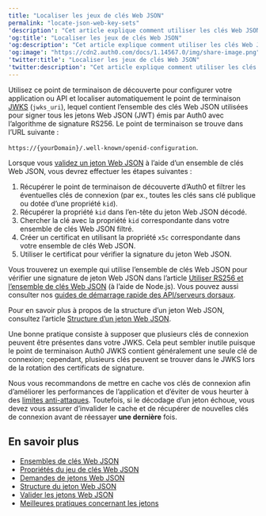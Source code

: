 ```yaml
---
title: "Localiser les jeux de clés Web JSON"
permalink: "locate-json-web-key-sets"
'description': "Cet article explique comment utiliser les clés Web JSON (JWK) découvertes à l’aide du point de terminaison de l’ensemble de clés Web JSON (JWKS) pour vérifier une signature de jeton Web JSON."
'og:title': "Localiser les jeux de clés Web JSON"
'og:description': "Cet article explique comment utiliser les clés Web JSON (JWK) découvertes à l’aide du point de terminaison de l’ensemble de clés Web JSON (JWKS) pour vérifier une signature de jeton Web JSON."
'og:image': "https://cdn2.auth0.com/docs/1.14567.0/img/share-image.png"
'twitter:title': "Localiser les jeux de clés Web JSON"
'twitter:description': "Cet article explique comment utiliser les clés Web JSON (JWK) découvertes à l’aide du point de terminaison de l’ensemble de clés Web JSON (JWKS) pour vérifier une signature de jeton Web JSON."
---
```


Utilisez ce point de terminaison de découverte pour configurer votre application ou API et localiser automatiquement le point de terminaison [JWKS](/docs/fr-ca/secure/tokens/json-web-tokens/json-web-key-sets) (`jwks_uri`), lequel contient l’ensemble des clés Web JSON utilisées pour signer tous les jetons Web JSON (<Tooltip href="/docs/fr-ca/glossary?term=json-web-token" tip="Jeton Web JSON (JWT)
Format standard de jeton d’ID (et souvent de jeton d’accès) utilisé pour représenter en toute sécurité des demandes entre deux parties." cta="Voir le glossaire">JWT</Tooltip>) émis par Auth0 avec l’algorithme de signature RS256. Le point de terminaison se trouve dans l’URL suivante :

`https://{yourDomain}/.well-known/openid-configuration`.

Lorsque vous [validez un jeton Web JSON](/docs/fr-ca/secure/tokens/json-web-tokens/validate-json-web-tokens) à l’aide d’un ensemble de clés Web JSON, vous devrez effectuer les étapes suivantes :

1. Récupérer le point de terminaison de découverte d’Auth0 et filtrer les éventuelles clés de connexion (par ex., toutes les clés sans clé publique ou dotée d’une propriété `kid`).
2. Récupérer la propriété `kid` dans l’en-tête du jeton Web JSON décodé.
3. Chercher la clé avec la propriété `kid` correspondante dans votre ensemble de clés Web JSON filtré.
4. Créer un certificat en utilisant la propriété `x5c` correspondante dans votre ensemble de clés Web JSON.
5. Utiliser le certificat pour vérifier la signature du jeton Web JSON.

Vous trouverez un exemple qui utilise l’ensemble de clés Web JSON pour vérifier une signature de jeton Web JSON dans l’article [Utiliser RS256 et l’ensemble de clés Web JSON](https://auth0.com/blog/navigating-rs256-and-jwks/) (à l’aide de Node.js). Vous pouvez aussi consulter nos [guides de démarrage rapide des API/serveurs dorsaux](https://auth0.com/docs/quickstart/backend).

Pour en savoir plus à propos de la structure d’un jeton Web JSON, consultez l’article [Structure d’un jeton Web JSON](/docs/fr-ca/secure/tokens/json-web-tokens/json-web-token-structure).

Une bonne pratique consiste à supposer que plusieurs clés de connexion peuvent être présentes dans votre JWKS. Cela peut sembler inutile puisque le point de terminaison Auth0 JWKS contient généralement une seule clé de connexion; cependant, plusieurs clés peuvent se trouver dans le JWKS lors de la rotation des certificats de signature.

Nous vous recommandons de mettre en cache vos clés de connexion afin d’améliorer les performances de l’application et d’éviter de vous heurter à des [limites anti-attaques](/docs/fr-ca/troubleshoot/customer-support/operational-policies/rate-limit-policy). Toutefois, si le décodage d’un jeton échoue, vous devez vous assurer d’invalider le cache et de récupérer de nouvelles clés de connexion avant de réessayer **une dernière** fois.

## En savoir plus

* [Ensembles de clés Web JSON](/docs/fr-ca/secure/tokens/json-web-tokens/json-web-key-sets)
* [Propriétés du jeu de clés Web JSON](/docs/fr-ca/secure/tokens/json-web-tokens/json-web-key-set-properties)
* [Demandes de jetons Web JSON](/docs/fr-ca/secure/tokens/json-web-tokens/json-web-token-claims)
* [Structure du jeton Web JSON](/docs/fr-ca/secure/tokens/json-web-tokens/json-web-token-structure)
* [Valider les jetons Web JSON](/docs/fr-ca/secure/tokens/json-web-tokens/validate-json-web-tokens)
* [Meilleures pratiques concernant les jetons](/docs/fr-ca/secure/tokens/token-best-practices)